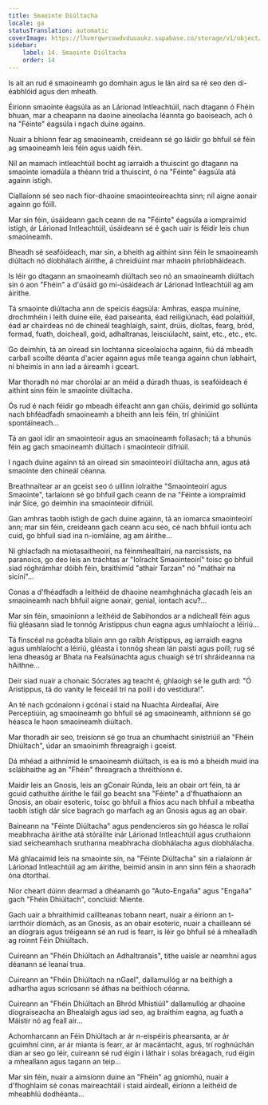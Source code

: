 ```yaml
---
title: Smaointe Diúltacha
locale: ga
statusTranslation: automatic
coverImage: https://lhvmrqwrcowdvduuaukz.supabase.co/storage/v1/object/public/strapi-uploads/small_cover-tratado-de-psicologia-revolucionaria.webp-5e15e1cec4e0ebebcde5d7fc7565d8fd.webp
sidebar:
    label: 14. Smaointe Diúltacha
    order: 14
---
```

Is ait an rud é smaoineamh go domhain agus le lán aird sa ré seo den dí-éabhlóid agus den mheath.

Éiríonn smaointe éagsúla as an Lárionad Intleachtúil, nach dtagann ó Fhéin bhuan, mar a cheapann na daoine aineolacha léannta go baoiseach, ach ó na "Féinte" éagsúla i ngach duine againn.

Nuair a bhíonn fear ag smaoineamh, creideann sé go láidir go bhfuil sé féin ag smaoineamh leis féin agus uaidh féin.

Níl an mamach intleachtúil bocht ag iarraidh a thuiscint go dtagann na smaointe iomadúla a théann tríd a thuiscint, ó na "Féinte" éagsúla atá againn istigh.

Ciallaíonn sé seo nach fíor-dhaoine smaointeoireachta sinn; níl aigne aonair againn go fóill.

Mar sin féin, úsáideann gach ceann de na "Féinte" éagsúla a iompraímid istigh, ár Lárionad Intleachtúil, úsáideann sé é gach uair is féidir leis chun smaoineamh.

Bheadh sé seafóideach, mar sin, a bheith ag aithint sinn féin le smaoineamh diúltach nó díobhálach áirithe, á chreidiúint mar mhaoin phríobháideach.

Is léir go dtagann an smaoineamh diúltach seo nó an smaoineamh diúltach sin ó aon "Fhéin" a d'úsáid go mí-úsáideach ár Lárionad Intleachtúil ag am áirithe.

Tá smaointe diúltacha ann de speicis éagsúla: Amhras, easpa muiníne, drochmhéin i leith duine eile, éad paiseanta, éad reiligiúnach, éad polaitiúil, éad ar chairdeas nó de chineál teaghlaigh, saint, drúis, díoltas, fearg, bród, formad, fuath, doicheall, goid, adhaltranas, leisciúlacht, saint, etc., etc., etc.

Go deimhin, tá an oiread sin lochtanna síceolaíocha againn, fiú dá mbeadh carball scoilte déanta d'acier againn agus míle teanga againn chun labhairt, ní bheimis in ann iad a áireamh i gceart.

Mar thoradh nó mar chorólaí ar an méid a dúradh thuas, is seafóideach é aithint sinn féin le smaointe diúltacha.

Ós rud é nach féidir go mbeadh éifeacht ann gan chúis, deirimid go sollúnta nach bhféadfadh smaoineamh a bheith ann leis féin, trí ghiniúint spontáineach...

Tá an gaol idir an smaointeoir agus an smaoineamh follasach; tá a bhunús féin ag gach smaoineamh diúltach i smaointeoir difriúil.

I ngach duine againn tá an oiread sin smaointeoirí diúltacha ann, agus atá smaointe den chineál céanna.

Breathnaítear ar an gceist seo ó uillinn iolraithe "Smaointeoirí agus Smaointe", tarlaíonn sé go bhfuil gach ceann de na "Féinte a iompraímid inár Síce, go deimhin ina smaointeoir difriúil.

Gan amhras taobh istigh de gach duine againn, tá an iomarca smaointeoirí ann; mar sin féin, creideann gach ceann acu seo, cé nach bhfuil iontu ach cuid, go bhfuil siad ina n-iomláine, ag am áirithe...

Ní ghlacfadh na miotasaitheoirí, na féinmhealltairí, na narcissists, na paranoics, go deo leis an tráchtas ar "Iolracht Smaointeoirí" toisc go bhfuil siad róghrámhar dóibh féin, braithimíd "athair Tarzan" nó "máthair na sicíní"...

Conas a d'fhéadfadh a leithéid de dhaoine neamhghnácha glacadh leis an smaoineamh nach bhfuil aigne aonair, genial, iontach acu?...

Mar sin féin, smaoiníonn a leithéid de Sabihondos ar a ndícheall féin agus fiú gléasann siad le tonnóg Aristippus chun eagna agus umhlaíocht a léiriú...

Tá finscéal na gcéadta bliain ann go raibh Aristippus, ag iarraidh eagna agus umhlaíocht a léiriú, gléasta i tonnóg shean lán paistí agus poill; rug sé lena dheasóg ar Bhata na Fealsúnachta agus chuaigh sé trí shráideanna na hAithne...

Deir siad nuair a chonaic Sócrates ag teacht é, ghlaoigh sé le guth ard: "Ó Aristippus, tá do vanity le feiceáil trí na poill i do vestidura!".

An té nach gcónaíonn i gcónaí i staid na Nuachta Airdeallaí, Aire Perceptiúin, ag smaoineamh go bhfuil sé ag smaoineamh, aithníonn sé go héasca le haon smaoineamh diúltach.

Mar thoradh air seo, treisíonn sé go trua an chumhacht sinistriúil an "Fhéin Dhiúltach", údar an smaoinimh fhreagraigh i gceist.

Dá mhéad a aithnímid le smaoineamh diúltach, is ea is mó a bheidh muid ina sclábhaithe ag an "Fhéin" fhreagrach a thréithíonn é.

Maidir leis an Gnosis, leis an gConair Rúnda, leis an obair ort féin, tá ár gcuid cathuithe áirithe le fáil go beacht sna "Féinte" a d'fhuathaíonn an Gnosis, an obair esoteric, toisc go bhfuil a fhios acu nach bhfuil a mbeatha taobh istigh dár síce bagrach go marfach ag an Gnosis agus ag an obair.

Baineann na "Féinte Diúltacha" agus pendencieros sin go héasca le rollaí meabhracha áirithe atá stóráilte inár Lárionad Intleachtúil agus cruthaíonn siad seicheamhach sruthanna meabhracha díobhálacha agus díobhálacha.

Má ghlacaimid leis na smaointe sin, na "Féinte Diúltacha" sin a rialaíonn ár Lárionad Intleachtúil ag am áirithe, beimid ansin in ann sinn féin a shaoradh óna dtorthaí.

Níor cheart dúinn dearmad a dhéanamh go "Auto-Engaña" agus "Engaña" gach "Fhéin Dhiúltach", conclúid: Miente.

Gach uair a bhraithimid caillteanas tobann neart, nuair a éiríonn an t-iarrthóir díomách, as an Gnosis, as an obair esoteric, nuair a chailleann sé an díograis agus tréigeann sé an rud is fearr, is léir go bhfuil sé á mhealladh ag roinnt Féin Dhiúltach.

Cuireann an "Fhéin Dhiúltach an Adhaltranais", tithe uaisle ar neamhní agus déanann sé leanaí trua.

Cuireann an "Fhéin Dhiúltach na nGael", dallamullóg ar na beithígh a adhartha agus scriosann sé áthas na beithíoch céanna.

Cuireann an "Fhéin Dhiúltach an Bhród Mhistiúil" dallamullóg ar dhaoine díograiseacha an Bhealaigh agus iad seo, ag braithim eagna, ag fuath a Máistir nó ag feall air...

Achomharcann an Féin Dhiúltach ar ár n-eispéiris phearsanta, ar ár gcuimhní cinn, ar ár mianta is fearr, ar ár macántacht, agus, trí roghnúchán dian ar seo go léir, cuireann sé rud éigin i láthair i solas bréagach, rud éigin a mheallann agus tagann an teip...

Mar sin féin, nuair a aimsíonn duine an "Fhéin" ag gníomhú, nuair a d'fhoghlaim sé conas maireachtáil i staid airdeall, éiríonn a leithéid de mheabhlú dodhéanta...

